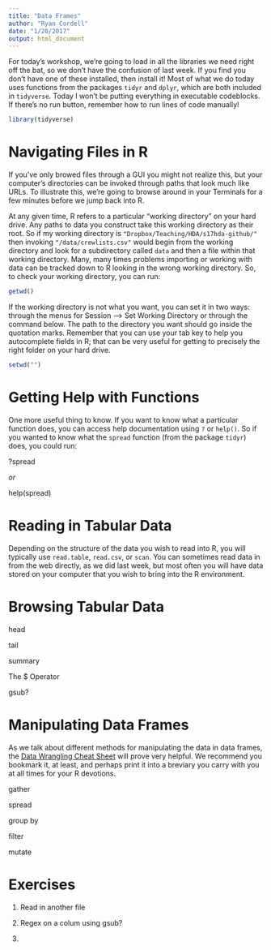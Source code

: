 ```yaml
---
title: "Data Frames"
author: "Ryan Cordell"
date: "1/20/2017"
output: html_document
---
```


For today's workshop, we're going to load in all the libraries we need right off the bat, so we don't have the confusion of last week. If you find you don't have one of these installed, then install it! Most of what we do today uses functions from the packages `tidyr` and `dplyr`, which are both included in `tidyverse`. Today I won't be putting everything in executable codeblocks. If there's no run button, remember how to run lines of code manually!

```r
library(tidyverse)
```

# Navigating Files in R

If you've only browed files through a GUI you might not realize this, but your computer's directories can be invoked through paths that look much like URLs. To illustrate this, we're going to browse around in your Terminals for a few minutes before we jump back into R.

At any given time, R refers to a particular "working directory" on your hard drive. Any paths to data you construct take this working directory as their root. So if my working directory is `"Dropbox/Teaching/HDA/s17hda-github/"` then invoking `"/data/crewlists.csv"` would begin from the working directory and look for a subdirectory called `data` and then a file within that working directory. Many, many times problems importing or working with data can be tracked down to R looking in the wrong working directory. So, to check your working directory, you can run:

```r

getwd()

```

If the working directory is not what you want, you can set it in two ways: through the menus for Session --> Set Working Directory or through the command below. The path to the directory you want should go inside the quotation marks. Remember that you can use your tab key to help you autocomplete fields in R; that can be very useful for getting to precisely the right folder on your hard drive.

```r

setwd("")

```


# Getting Help with Functions

One more useful thing to know. If you want to know what a particular function does, you can access help documentation using `?` or `help()`. So if you wanted to know what the `spread` function (from the package `tidyr`) does, you could run:

?spread

*or* 

help(spread)


# Reading in Tabular Data

Depending on the structure of the data you wish to read into R, you will typically use `read.table`, `read.csv`, or `scan`. You can sometimes read data in from the web directly, as we did last week, but most often you will have data stored on your computer that you wish to bring into the R environment.


# Browsing Tabular Data

head

tail

summary

The $ Operator

gsub?


# Manipulating Data Frames

As we talk about different methods for manipulating the data in data frames, the [Data Wrangling Cheat Sheet](https://www.rstudio.com/wp-content/uploads/2015/02/data-wrangling-cheatsheet.pdf) will prove very helpful. We recommend you bookmark it, at least, and perhaps print it into a breviary you carry with you at all times for your R devotions. 

gather

spread

group by

filter

mutate


# Exercises

1. Read in another file

2. Regex on a colum using gsub?

3. 

